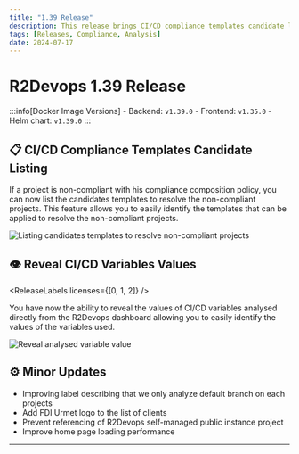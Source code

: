 ```yaml
---
title: "1.39 Release"
description: This release brings CI/CD compliance templates candidate listing, and documentation about certifications.
tags: [Releases, Compliance, Analysis]
date: 2024-07-17
---
```


# R2Devops 1.39 Release


:::info[Docker Image Versions]
    - Backend: `v1.39.0`
    - Frontend: `v1.35.0`
    - Helm chart: `v1.39.0`
:::

<!--truncate-->

## 📋 CI/CD Compliance Templates Candidate Listing

<ReleaseLabels licenses={[2]} selfManagedOnly />

If a project is non-compliant with his compliance composition policy, you can now list the candidates templates to resolve the non-compliant projects. This feature allows you to easily identify the templates that can be applied to resolve the non-compliant projects.

![Listing candidates templates to resolve non-compliant projects](./compliance_remediation_listing.gif)

## 👁️ Reveal CI/CD Variables Values

<ReleaseLabels licenses={[0, 1, 2]} />

You have now the ability to reveal the values of CI/CD variables analysed directly from the R2Devops dashboard allowing you to easily identify the values of the variables used.

![Reveal analysed variable value](./reveal_variable_value.gif)


## ⚙️ Minor Updates

- Improving label describing that we only analyze default branch on each projects
- Add FDI Urmet logo to the list of clients
- Prevent referencing of R2Devops self-managed public instance project
- Improve home page loading performance

-----

<ReleaseBottomButton />